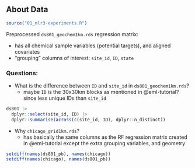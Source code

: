 ## About Data

```r
source("01_mlr3-experiments.R")
```

Preprocessed `ds801_geochem1km.rds` regression matrix:

-   has all chemical sample variables (potential targets), and aligned covariates
-   "grouping" columns of interest: `site_id`, `ID`, `state`

### Questions: 

-   What is the difference between `ID` and `site_id` in `ds801_geochem1km.rds`?
    -   maybe `ID` is the 30x30km blocks as mentioned in @eml-tutorial? since less unique IDs than `site_id`

```r
ds801 |> 
  dplyr::select(site_id, ID) |> 
  dplyr::summarise(across(c(site_id, ID), dplyr::n_distinct))
```

-   Why `chicago_grid1km.rds`?
    -   has basically the same columns as the RF regression matrix created in @eml-tutorial except the extra grouping variables, and geometry 
    
```r
setdiff(names(ds801_pb), names(chicago))
setdiff(names(chicago), names(ds801_pb))
```
    
